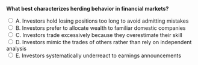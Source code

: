 ::: {.question-block}

<form onsubmit="event.preventDefault(); checkAnswer('module5_mcq_q37')" data-correct-answer="D">
<strong style="display: block;">What best characterizes herding behavior in financial markets?</strong>

<label><input type="radio" name="module5_mcq_q37" value="A"> A. Investors hold losing positions too long to avoid admitting mistakes</label><br>
<label><input type="radio" name="module5_mcq_q37" value="B"> B. Investors prefer to allocate wealth to familiar domestic companies</label><br>
<label><input type="radio" name="module5_mcq_q37" value="C"> C. Investors trade excessively because they overestimate their skill</label><br>
<label><input type="radio" name="module5_mcq_q37" value="D"> D. Investors mimic the trades of others rather than rely on independent analysis</label><br>
<label><input type="radio" name="module5_mcq_q37" value="E"> E. Investors systematically underreact to earnings announcements</label><br>
</form>

<div id="feedback-module5_mcq_q37" class="feedback" data-status="" style="display:none;">
✅ Correct: D. Herding occurs when investors imitate each other’s trades instead of following their own information, which can amplify bubbles and crashes.
</div>

:::
